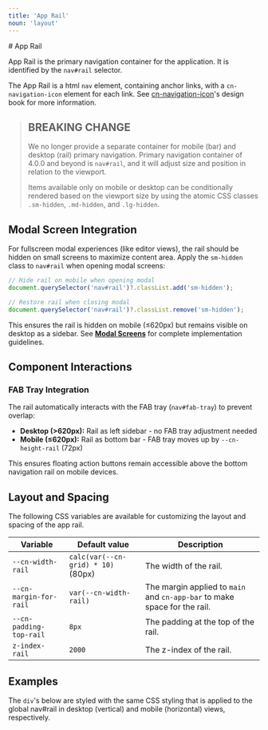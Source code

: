 ```yaml
---
title: 'App Rail'
noun: 'layout'
---
```

<article class="surface">
# App Rail

App Rail is the primary navigation container for the application. It is identified by the `nav#rail` selector.

The App Rail is a html `nav` element, containing anchor links, with a `cn-navigation-icon` element for each link. See [cn-navigation-icon](/custom-elements/cn-navigation-icon)'s design book for more information.

> ## BREAKING CHANGE 
>
> We no longer provide a separate container for mobile (bar) and desktop (rail) primary navigation. Primary navigation container of 4.0.0 and beyond is `nav#rail`, and it will adjust size and position in relation to the viewport.
>
> Items available only on mobile or desktop can be conditionally rendered based on the viewport size by using the atomic CSS classes `.sm-hidden`, `.md-hidden`, and `.lg-hidden`.

## Modal Screen Integration

For fullscreen modal experiences (like editor views), the rail should be hidden on small screens to maximize content area. Apply the `sm-hidden` class to `nav#rail` when opening modal screens:

```javascript
// Hide rail on mobile when opening modal
document.querySelector('nav#rail')?.classList.add('sm-hidden');

// Restore rail when closing modal  
document.querySelector('nav#rail')?.classList.remove('sm-hidden');
```

This ensures the rail is hidden on mobile (≤620px) but remains visible on desktop as a sidebar. See **[Modal Screens](/application/modal-screens)** for complete implementation guidelines.

## Component Interactions

### FAB Tray Integration

The rail automatically interacts with the FAB tray (`nav#fab-tray`) to prevent overlap:

- **Desktop (>620px):** Rail as left sidebar - no FAB tray adjustment needed
- **Mobile (≤620px):** Rail as bottom bar - FAB tray moves up by `--cn-height-rail` (72px)

This ensures floating action buttons remain accessible above the bottom navigation rail on mobile devices.

## Layout and Spacing

The following CSS variables are available for customizing the layout and spacing of the app rail.

| Variable | Default value | Description |
|---|---|---|
| `--cn-width-rail` | `calc(var(--cn-grid) * 10)` (80px) | The width of the rail. |
| `--cn-margin-for-rail` | `var(--cn-width-rail)` | The margin applied to `main` and `cn-app-bar` to make space for the rail. |
| `--cn-padding-top-rail` | `8px` | The padding at the top of the rail. |
| `z-index-rail` | `2000` | The z-index of the rail. |

</article>


<article class="surface">

## Examples

The `div`'s below are styled with the same CSS styling that is applied to the global nav#rail in desktop (vertical) and mobile (horizontal) views, respectively.

<div class="flex">

<nav class="debug flex-none" 
  style="
    display: flex;
    flex-direction: column;
    width: var(--cn-width-rail);
    gap: var(--cn-gap, 16px);
    align-items: center;
    padding-bottom: var(--cn-gap, 16px);
    padding-top: var(--cn-padding-top-rail, 8px);">
  <a href="#">
    <cn-navigation-icon noun="mekanismi"></cn-navigation-icon>
  </a>
  <a href="#">
    <cn-navigation-icon noun="tools" label="tools"></cn-navigation-icon>
  </a>
</nav>

<nav class="debug flex-none" 
  style="
    display: flex;
    flex-direction: row;
    height: var(--cn-width-rail);
    gap: var(--cn-gap, 16px);
    align-items: center;
    padding-bottom: var(--cn-gap, 16px);
    padding-top: var(--cn-padding-top-rail, 8px);">
  <a href="#">
    <cn-navigation-icon noun="mekanismi"></cn-navigation-icon>
  </a>
  <a href="#">
    <cn-navigation-icon noun="tools" label="tools"></cn-navigation-icon>
  </a>
</nav>

</div>

</article>